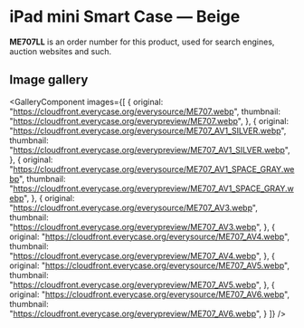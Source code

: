 
# iPad mini Smart Case — Beige

<Callout type='info' emoji='👉🏻'>**ME707LL** is an order number for this product, used for search engines, auction websites and such.</Callout>

## Image gallery

<GalleryComponent
    images={[
      {
        original: "https://cloudfront.everycase.org/everysource/ME707.webp",
        thumbnail: "https://cloudfront.everycase.org/everypreview/ME707.webp",
      },
      {
        original: "https://cloudfront.everycase.org/everysource/ME707_AV1_SILVER.webp",
        thumbnail: "https://cloudfront.everycase.org/everypreview/ME707_AV1_SILVER.webp",
      },
      {
        original: "https://cloudfront.everycase.org/everysource/ME707_AV1_SPACE_GRAY.webp",
        thumbnail: "https://cloudfront.everycase.org/everypreview/ME707_AV1_SPACE_GRAY.webp",
      },
      {
        original: "https://cloudfront.everycase.org/everysource/ME707_AV3.webp",
        thumbnail: "https://cloudfront.everycase.org/everypreview/ME707_AV3.webp",
      },
      {
        original: "https://cloudfront.everycase.org/everysource/ME707_AV4.webp",
        thumbnail: "https://cloudfront.everycase.org/everypreview/ME707_AV4.webp",
      },
      {
        original: "https://cloudfront.everycase.org/everysource/ME707_AV5.webp",
        thumbnail: "https://cloudfront.everycase.org/everypreview/ME707_AV5.webp",
      },
      {
        original: "https://cloudfront.everycase.org/everysource/ME707_AV6.webp",
        thumbnail: "https://cloudfront.everycase.org/everypreview/ME707_AV6.webp",
      }
    ]}
  />
